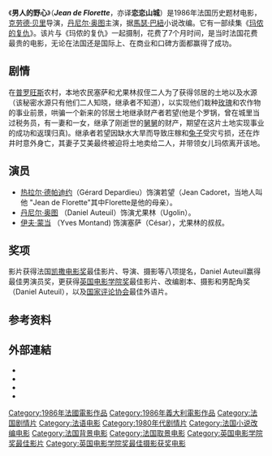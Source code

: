 {{Infobox film
| name           = Jean de Florette
| image          = Jean de Florette.jpg
| caption        = 
| alt            = 
| director       = [[Claude_Berri|Claude Berri]]
| producer       = Pierre Grunstein<br />Alain Poiré
| writer         = [[Claude_Berri|Claude Berri]]<br />[[Gérard_Brach|Gérard Brach]]<br />[[Marcel_Pagnol|Marcel Pagnol]]
| starring       = [[Yves_Montand|Yves Montand]]<br />[[Gérard_Depardieu|Gérard Depardieu]]<br />[[Daniel_Auteuil|Daniel Auteuil]]
| music          = [[Jean-Claude_Petit|Jean-Claude Petit]]<br />[[Giuseppe_Verdi|Giuseppe Verdi]]
| cinematography = [[Bruno_Nuytten|Bruno Nuytten]]
| editing        = Noëlle Boisson<br />Sophie Coussein<br />[[Hervé_de_Luze|Hervé de Luze]]<br />Jeanne Kef<br />[[Arlette_Langmann|Arlette Langmann]]<br />Corinne Lazare<br />Catherine Serris
| distributor    = [[Orion_Pictures|Orion Pictures]] (美国)
| released       = {{Film date|1986|8|27|df=y|法国}}
| runtime        = 120 分钟
| country        = 法国<br />意大利<ref>{{cite web|url= http://allmovie.com/work/jean-de-florette-25999|work= Allmovie|accessdate= 15 February 2009|last= Erickson|first= Hal|title= Jean de Florette: Overview – Allmovie|archive-date= 2011-04-19|archive-url= https://web.archive.org/web/20110419230054/http://www.allmovie.com/work/jean-de-florette-25999|dead-url= no}}</ref>
| language       = 法语
| budget         = $1700万
| gross          = $8700万
}}
《'''男人的野心'''》（'''''Jean de Florette'''''，亦译'''恋恋山城'''）是1986年法国历史题材电影，[[克劳德·贝黎|克劳德·贝里]]导演，[[丹尼尔·奥图|丹尼尔·奥图]]主演，据[[馬瑟·巴紐|馬瑟·巴紐]]小说改编。它有一部续集《[[玛侬的复仇|玛侬的复仇]]》。该片与《玛侬的复仇》一起摄制，花费了7个月时间，是当时法国花费最贵的电影，无论在法国还是国际上、在商业和口碑方面都赢得了成功。

==剧情==
在[[普罗旺斯|普罗旺斯]]农村，本地农民塞萨和尤果林叔侄二人为了获得邻居的土地以及水源（该秘密水源只有他们二人知晓，继承者不知道），以实现他们栽种[[玫瑰|玫瑰]]和农作物的事业前景，哄骗一个新来的邻居土地继承财产者若望(他是个罗锅，曾在城里当过税务员，有一妻和一女，继承了刚逝世的[[舅舅|舅舅]]的财产，期望在这片土地实现事业的成功和返璞归真)。继承者若望因缺水大旱而导致庄稼和[[兔子|兔子]]受灾亏损，还在炸井时意外身亡，其妻子艾美最终被迫将土地卖给二人，并带领女儿玛侬离开该地。

==演员==
* [[热拉尔·德帕迪约|热拉尔·德帕迪约]]（Gérard Depardieu）饰演若望（Jean Cadoret，当地人叫他 "Jean de Florette"其中Florette是他的母亲）。
* [[丹尼尔·奥图|丹尼尔·奥图]] （Daniel Auteuil）饰演尤果林（Ugolin）。
* [[伊夫·蒙当|伊夫·蒙当]] （Yves Montand) 饰演塞萨（César），尤果林的叔叔。

== 奖项 ==
影片获得法国[[凯撒电影奖|凯撒电影奖]]最佳影片、导演、摄影等八项提名，Daniel Auteuil赢得最佳男演员奖，更获得[[英国电影学院奖|英国电影学院奖]]最佳影片、改编剧本、摄影和男配角奖（Daniel Auteuil），以及[[国家评论协会|国家评论协会]]最佳外语片。

==参考资料==
{{Reflist}}

==外部連結==
* {{IMDb title|0091288}}
* {{Allmovie title|25999}}
* {{douban|1296786}}
* {{Rotten-tomatoes|jean_de_florette}}

{{英国电影学院奖最佳影片}}
{{國家評論協會獎最佳外語片}}
{{DEFAULTSORT:Jean de Florette}}
[[Category:1986年法國電影作品|Category:1986年法國電影作品]]
[[Category:1986年義大利電影作品|Category:1986年義大利電影作品]]
[[Category:法国剧情片|Category:法国剧情片]]
[[Category:法语电影|Category:法语电影]]
[[Category:1980年代剧情片|Category:1980年代剧情片]]
[[Category:法国小说改编电影|Category:法国小说改编电影]]
[[Category:法国背景电影|Category:法国背景电影]]
[[Category:法国取景电影|Category:法国取景电影]]
[[Category:英国电影学院奖最佳影片|Category:英国电影学院奖最佳影片]]
[[Category:英国电影学院奖最佳摄影获奖电影|Category:英国电影学院奖最佳摄影获奖电影]]